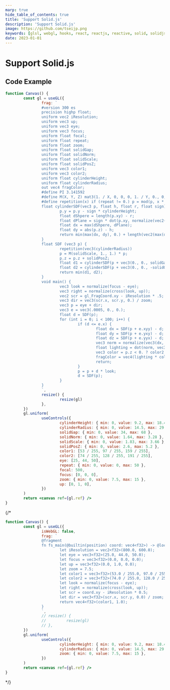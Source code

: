 ```yaml
---
marp: true
hide_table_of_contents: true
title: 'Support Solid.js'
description: 'Support Solid.js'
image: https://github.com/tseijp.png
keywords: [glsl, webgl, hooks, react, reactjs, reactive, solid, solidjs, typescript]
date: 2023-01-01
---
```


# Support Solid.js

## Code Example


<Tabs>
<TabItem value="webgl" label="WebGL">

```jsx live
function Canvas() {
        const gl = useGL({
                frag: `
                #version 300 es
                precision highp float;
                uniform vec2 iResolution;
                uniform vec3 up;
                uniform vec3 eye;
                uniform vec3 focus;
                uniform float focal;
                uniform float repeat;
                uniform float zoom;
                uniform float solidGap;
                uniform float solidNorm;
                uniform float solidScale;
                uniform float solidPosZ;
                uniform vec3 color1;
                uniform vec3 color2;
                uniform float cylinderHeight;
                uniform float cylinderRadius;
                out vec4 fragColor;
                #define PI 3.141592
                #define M(X, Y, Z) mat3(1. / X, 0, 0, 0, 1. / Y, 0., 0, 0, 1. / Z)
                #define repetition(x) if (repeat != 0.) p = mod(p, x * repeat) - x * repeat * .5;
                float cylinderSDF(vec3 p, float h, float r, float sign) {
                        p.y = p.y - sign * cylinderHeight;
                        float dShpere = length(p.xy) - r;
                        float dPlane = sign * dot(p.xy, normalize(vec2(-1., solidNorm)));
                        float dx = max(dShpere, dPlane);
                        float dy = abs(p.z) - h;
                        return min(max(dx, dy), 0.) + length(vec2(max(dx, 0.), max(dy, 0.)));
                }
                float SDF (vec3 p) {
                        repetition(vec3(cylinderRadius))
                        p = M(solidScale, 1., 1.) * p;
                        p.z = p.z + solidPosZ;
                        float d1 = cylinderSDF(p + vec3(0., 0., solidGap * 0.5), cylinderHeight, cylinderRadius, -1.);
                        float d2 = cylinderSDF(p + vec3(0., 0., -solidGap * 0.5), cylinderHeight, cylinderRadius, 1.);
                        return min(d1, d2);
                }
                void main() {
                        vec3 look = normalize(focus - eye);
                        vec3 right = normalize(cross(look, up));
                        vec2 scr = gl_FragCoord.xy - iResolution * .5;
                        vec3 dir = vec3(scr.x, scr.y, 0.) / zoom;
                        vec3 p = eye + dir;
                        vec3 e = vec3(.0005, 0., 0.);
                        float d = SDF(p);
                        for (int i = 0; i < 100; i++) {
                                if (d <= e.x) {
                                        float dx = SDF(p + e.xyy) - d;
                                        float dy = SDF(p + e.yxy) - d;
                                        float dz = SDF(p + e.yyx) - d;
                                        vec3 norm = normalize(vec3(dx, dy, dz));
                                        float lighting = dot(norm, vec3(0., 1., 0.)) + 0.5;
                                        vec3 color = p.z < 0. ? color2 : color1;
                                        fragColor = vec4(lighting * color, 1.);
                                        return;
                                }
                                p = p + d * look;
                                d = SDF(p);
                        }
                }
                `,
                resize() {
                        resize(gl)
                },
        })
        gl.uniform(
                useControls({
                        cylinderHeight: { min: 0, value: 9.2, max: 18.4 },
                        cylinderRadius: { min: 0, value: 14.5, max: 29 },
                        solidGap: { min: 0, value: 34, max: 68 },
                        solidNorm: { min: 0, value: 1.64, max: 3.28 },
                        solidScale: { min: 0, value: 1.83, max: 3.66 },
                        solidPosZ: { min: 0, value: 2.6, max: 5.2 },
                        color1: [53 / 255, 97 / 255, 159 / 255],
                        color2: [74 / 255, 128 / 255, 191 / 255],
                        eye: [25, 44, 50],
                        repeat: { min: 0, value: 0, max: 50 },
                        focal: 500,
                        focus: [0, 0, 0],
                        zoom: { min: 0, value: 7.5, max: 15 },
                        up: [0, 1, 0],
                })
        )
        return <canvas ref={gl.ref} />
}
```

</TabItem>
{/* <TabItem value="webgpu" label="WebGPU">

```jsx live
function Canvas() {
        const gl = useGL({
                isWebGL: false,
                frag: `
                @fragment
                fn fs_main(@builtin(position) coord: vec4<f32>) -> @location(0) vec4<f32> {
                        let iResolution = vec2<f32>(800.0, 600.0);
                        let eye = vec3<f32>(25.0, 44.0, 50.0);
                        let focus = vec3<f32>(0.0, 0.0, 0.0);
                        let up = vec3<f32>(0.0, 1.0, 0.0);
                        let zoom = 7.5;
                        let color1 = vec3<f32>(53.0 / 255.0, 97.0 / 255.0, 159.0 / 255.0);
                        let color2 = vec3<f32>(74.0 / 255.0, 128.0 / 255.0, 191.0 / 255.0);
                        let look = normalize(focus - eye);
                        let right = normalize(cross(look, up));
                        let scr = coord.xy - iResolution * 0.5;
                        let dir = vec3<f32>(scr.x, scr.y, 0.0) / zoom;
                        return vec4<f32>(color1, 1.0);
                }
                `,
                // resize() {
                //         resize(gl)
                // },
        })
        gl.uniform(
                useControls({
                        cylinderHeight: { min: 0, value: 9.2, max: 18.4 },
                        cylinderRadius: { min: 0, value: 14.5, max: 29 },
                        zoom: { min: 0, value: 7.5, max: 15 },
                })
        )
        return <canvas ref={gl.ref} />
}
```

</TabItem> */}
</Tabs>
